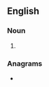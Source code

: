 {{also|Sharpers}}
==English==

===Noun===
{{head|en|noun form}}

# {{plural of|sharper|lang=en}}

===Anagrams===
* {{anagrams|en|a=aehprrss|harpress|phrasers}}